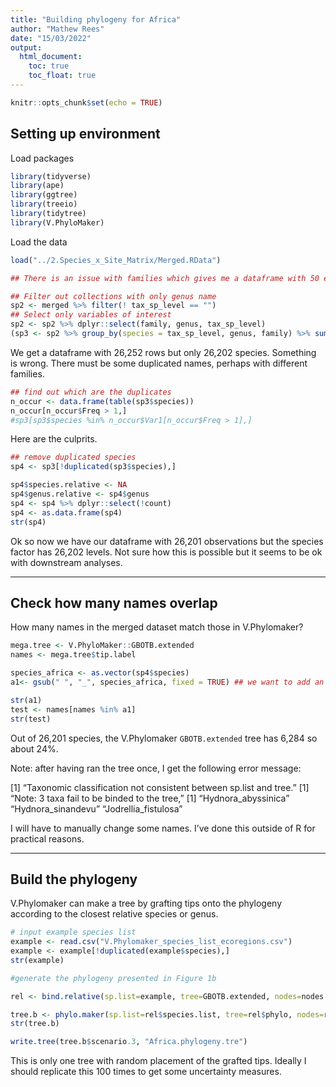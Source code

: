```yaml
---
title: "Building phylogeny for Africa"
author: "Mathew Rees"
date: "15/03/2022"
output: 
  html_document:
    toc: true
    toc_float: true
---
```


```r
knitr::opts_chunk$set(echo = TRUE)
```

## Setting up environment

Load packages

```r
library(tidyverse)
library(ape)
library(ggtree)
library(treeio)
library(tidytree)
library(V.PhyloMaker)
```

Load the data

```r
load("../2.Species_x_Site_Matrix/Merged.RData")

## There is an issue with families which gives me a dataframe with 50 extra rows

## Filter out collections with only genus name
sp2 <- merged %>% filter(! tax_sp_level == "")
## Select only variables of interest
sp2 <- sp2 %>% dplyr::select(family, genus, tax_sp_level)
(sp3 <- sp2 %>% group_by(species = tax_sp_level, genus, family) %>% summarise(count=n()))
``` 

We get a dataframe with 26,252 rows but only 26,202 species. Something is wrong.
There must be some duplicated names, perhaps with different families.

```r
## find out which are the duplicates
n_occur <- data.frame(table(sp3$species))
n_occur[n_occur$Freq > 1,]
#sp3[sp3$species %in% n_occur$Var1[n_occur$Freq > 1],]
```

Here are the culprits.

```r
## remove duplicated species
sp4 <- sp3[!duplicated(sp3$species),]

sp4$species.relative <- NA
sp4$genus.relative <- sp4$genus
sp4 <- sp4 %>% dplyr::select(!count)
sp4 <- as.data.frame(sp4)
str(sp4)
```

Ok so now we have our dataframe with 26,201 observations but the species factor has 26,202 levels. Not sure how this is possible but it seems to be ok with downstream analyses.

----------------------------------------------------

## Check how many names overlap

How many names in the merged dataset match those in V.Phylomaker?

```r
mega.tree <- V.PhyloMaker::GBOTB.extended
names <- mega.tree$tip.label

species_africa <- as.vector(sp4$species)
a1<- gsub(" ", "_", species_africa, fixed = TRUE) ## we want to add an "_" to our list from RAINBIO to match the style of the list of species in this phylogeny.

str(a1)
test <- names[names %in% a1]
str(test)

```

Out of 26,201 species, the V.Phylomaker `GBOTB.extended` tree has 6,284 so about 24%.

Note: after having ran the tree once, I get the following error message:

[1] "Taxonomic classification not consistent between sp.list and tree."
[1] "Note: 3 taxa fail to be binded to the tree,"
[1] "Hydnora_abyssinica"  "Hydnora_sinandevu"   "Jodrellia_fistulosa"

I will have to manually change some names. I've done this outside of R for practical reasons.

---------------------------------------------------

## Build the phylogeny

V.Phylomaker can make a tree by grafting tips onto the phylogeny according to the closest relative species or genus.

```r
# input example species list
example <- read.csv("V.Phylomaker_species_list_ecoregions.csv")
example <- example[!duplicated(example$species),]
str(example)

#generate the phylogeny presented in Figure 1b

rel <- bind.relative(sp.list=example, tree=GBOTB.extended, nodes=nodes.info.1)

tree.b <- phylo.maker(sp.list=rel$species.list, tree=rel$phylo, nodes=rel$nodes.info, scenarios="S3")
str(tree.b)

write.tree(tree.b$scenario.3, "Africa.phylogeny.tre")
```

This is only one tree with random placement of the grafted tips. Ideally I should replicate this 100 times to get some uncertainty measures.
